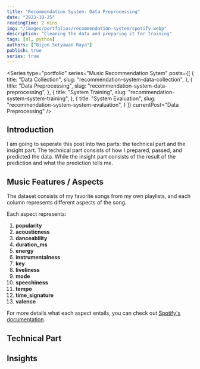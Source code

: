 ```yaml
---
title: "Recommendation System: Data Preprocessing"
date: "2023-10-25"
readingTime: 2 mins
img: "/images/portfolios/recommendation-system/spotify.webp"
description: "Cleaning the data and preparing it for training"
tags: [ml, python]
authors: ["Bijon Setyawan Raya"]
publish: true
series: true
---
```


<Series
  type="portfolio"
  series="Music Recommendation Sytem"
  posts={[
    {
      title: "Data Collection",
      slug: "recommendation-system-data-collection",
    },
    {
      title: "Data Preprocessing",
      slug: "recommendation-system-data-preprocessing",
    },
    {
      title: "System Training",
      slug: "recommendation-system-system-training",
    },
    {
      title: "System Evaluation",
      slug: "recommendation-system-system-evaluation",
    }
  ]}
  currentPost="Data Preprocessing"
/>

## Introduction

I am going to seperate this post into two parts: the technical part and the insight part.
The technical part consists of how I prepared, passed, and predicted the data.
While the insight part consists of the result of the prediction and what the prediction tells me.

## Music Features / Aspects

The dataset consists of my favorite songs from my own playlists, and each column represents different aspects of the song.

Each aspect represents:
1. __popularity__
2. __acousticness__
3. __danceability__
4. __duration_ms__
5. __energy__
6. __instrumentalness__
7. __key__
8. __liveliness__
9. __mode__
10. __speechiness__
11. __tempo__
12. __time_signature__
13. __valence__

For more details what each aspect entails, you can check out [Spotify's documentation](https://developer.spotify.com/documentation/web-api/reference/tracks/get-audio-features/).

## Technical Part



## Insights
